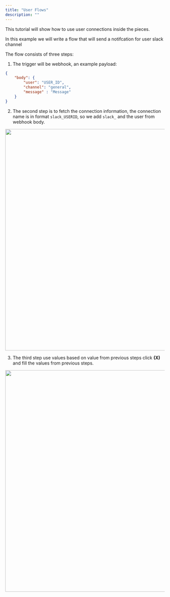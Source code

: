 ```yaml
---
title: "User Flows"
description: ""
---
```


This tutorial will show how to use user connections inside the pieces.

In this example we will write a flow that will send a notifcation for user slack channel

The flow consists of three steps:

1. The trigger will be webhook, an example payload:

```json
{
    "body": {
        "user": "USER_ID",
        "channel": "general",
        "message" : "Message"
    }
}
```

2. The second step is to fetch the connection information, the connection name is in format `slack_USERID`, so we add `slack_` and the user from webhook body.

<img width="700" src="/resources/screenshots/product-embed-send-notification.png" />

3. The third step use values based on value from previous steps click **(X)** and fill the values from previous steps.

<img width="700" src="/resources/screenshots/product-embed-slack.png" />